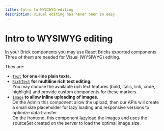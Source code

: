 ```yaml
---
title: Intro to WYSIWYG editing
description: Visual editing has never been so easy
---
```



# Intro to WYSIWYG editing

In your Brick components you may use React Bricks exported components.  
Three of them are needed for Visual (WYSIWYG) editing.

They are:
- [`Text`](text) **for one-line plain texts.**
- [`RichText`](rich-text) **for multiline rich text editing.**  
  You may choose the available rich text features (bold, italic, link, code, highlight) and provide custom components for these markers.
- [`Image`](image) **to allow inline uploading of images.**  
  On the Admin this component allow the upload, then our APIs will create a small size placeholder for lazy loading and responsive versions to optimize data transfer.  
  On the frontend, this component lazyload the images and uses the sourceSet created on the server to load the optimal image size.

